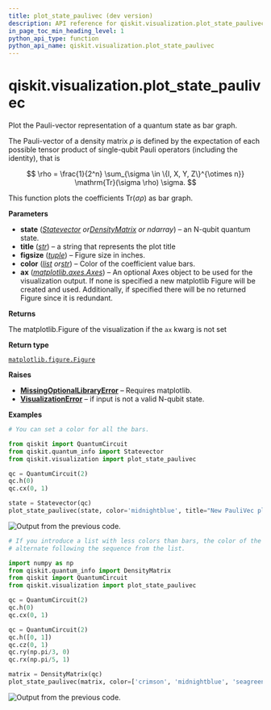 ```yaml
---
title: plot_state_paulivec (dev version)
description: API reference for qiskit.visualization.plot_state_paulivec in the dev version of qiskit
in_page_toc_min_heading_level: 1
python_api_type: function
python_api_name: qiskit.visualization.plot_state_paulivec
---
```


<span id="qiskit-visualization-plot-state-paulivec" />

# qiskit.visualization.plot\_state\_paulivec

<Function id="qiskit.visualization.plot_state_paulivec" isDedicatedPage={true} github="https://github.com/Qiskit/qiskit/tree/main/qiskit/visualization/state_visualization.py#L625-L742" signature="qiskit.visualization.plot_state_paulivec(state, title='', figsize=None, color=None, ax=None, *, filename=None)">
  Plot the Pauli-vector representation of a quantum state as bar graph.

  The Pauli-vector of a density matrix $\rho$ is defined by the expectation of each possible tensor product of single-qubit Pauli operators (including the identity), that is

$$
\rho = \frac{1}{2^n} \sum_{\sigma \in \{I, X, Y, Z\}^{\otimes n}}
\mathrm{Tr}(\sigma \rho) \sigma.
$$

  This function plots the coefficients $\mathrm{Tr}(\sigma\rho)$ as bar graph.

  **Parameters**

  *   **state** ([*Statevector*](qiskit.quantum_info.Statevector "qiskit.quantum_info.Statevector")  *or*[*DensityMatrix*](qiskit.quantum_info.DensityMatrix "qiskit.quantum_info.DensityMatrix") *or ndarray*) – an N-qubit quantum state.
  *   **title** ([*str*](https://docs.python.org/3/library/stdtypes.html#str "(in Python v3.13)")) – a string that represents the plot title
  *   **figsize** ([*tuple*](https://docs.python.org/3/library/stdtypes.html#tuple "(in Python v3.13)")) – Figure size in inches.
  *   **color** ([*list*](https://docs.python.org/3/library/stdtypes.html#list "(in Python v3.13)")  *or*[*str*](https://docs.python.org/3/library/stdtypes.html#str "(in Python v3.13)")) – Color of the coefficient value bars.
  *   **ax** ([*matplotlib.axes.Axes*](https://matplotlib.org/stable/api/_as_gen/matplotlib.axes.Axes.html#matplotlib.axes.Axes "(in Matplotlib v3.10.3)")) – An optional Axes object to be used for the visualization output. If none is specified a new matplotlib Figure will be created and used. Additionally, if specified there will be no returned Figure since it is redundant.

  **Returns**

  The matplotlib.Figure of the visualization if the `ax` kwarg is not set

  **Return type**

  [`matplotlib.figure.Figure`](https://matplotlib.org/stable/api/_as_gen/matplotlib.figure.Figure.html#matplotlib.figure.Figure "(in Matplotlib v3.10.3)")

  **Raises**

  *   [**MissingOptionalLibraryError**](exceptions#qiskit.exceptions.MissingOptionalLibraryError "qiskit.exceptions.MissingOptionalLibraryError") – Requires matplotlib.
  *   [**VisualizationError**](visualization#qiskit.visualization.VisualizationError "qiskit.visualization.VisualizationError") – if input is not a valid N-qubit state.

  **Examples**

  ```python
  # You can set a color for all the bars.

  from qiskit import QuantumCircuit
  from qiskit.quantum_info import Statevector
  from qiskit.visualization import plot_state_paulivec

  qc = QuantumCircuit(2)
  qc.h(0)
  qc.cx(0, 1)

  state = Statevector(qc)
  plot_state_paulivec(state, color='midnightblue', title="New PauliVec plot")
  ```

  ![Output from the previous code.](/docs/images/api/qiskit/dev/qiskit-visualization-plot_state_paulivec-1.avif)

  ```python
  # If you introduce a list with less colors than bars, the color of the bars will
  # alternate following the sequence from the list.

  import numpy as np
  from qiskit.quantum_info import DensityMatrix
  from qiskit import QuantumCircuit
  from qiskit.visualization import plot_state_paulivec

  qc = QuantumCircuit(2)
  qc.h(0)
  qc.cx(0, 1)

  qc = QuantumCircuit(2)
  qc.h([0, 1])
  qc.cz(0, 1)
  qc.ry(np.pi/3, 0)
  qc.rx(np.pi/5, 1)

  matrix = DensityMatrix(qc)
  plot_state_paulivec(matrix, color=['crimson', 'midnightblue', 'seagreen'])
  ```

  ![Output from the previous code.](/docs/images/api/qiskit/dev/qiskit-visualization-plot_state_paulivec-2.avif)
</Function>

